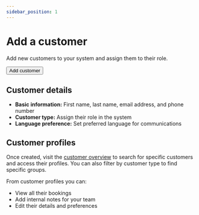 ```yaml
---
sidebar_position: 1
---
```




# Add a customer

Add new customers to your system and assign them to their role.

<Button href="https://dashboard.letsbook.app/customers/add">
    Add customer
</Button>

## Customer details

- **Basic information:** First name, last name, email address, and phone number
- **Customer type:** Assign their role in the system
- **Language preference:** Set preferred language for communications

## Customer profiles

Once created, visit the [customer overview](https://dashboard.letsbook.app/customers) to search for specific customers and access their profiles. You can also filter by customer type to find specific groups.

From customer profiles you can:

- View all their bookings
- Add internal notes for your team
- Edit their details and preferences

<InlineVideoPlayer videoSrc={addJohnDoeVideo} />
